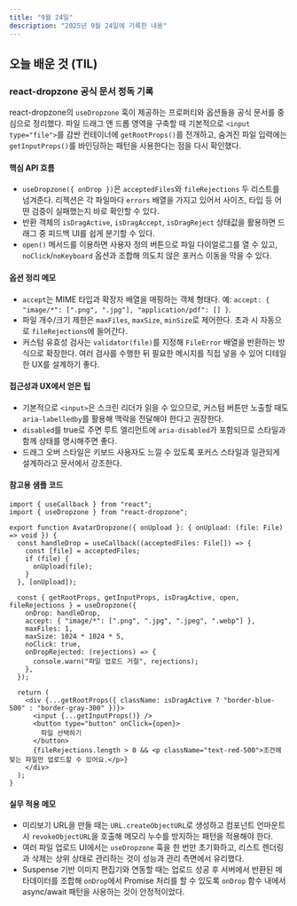 ```yaml
---
title: "9월 24일"
description: "2025년 9월 24일에 기록한 내용"
---
```


## 오늘 배운 것 (TIL)

### react-dropzone 공식 문서 정독 기록

react-dropzone의 `useDropzone` 훅이 제공하는 프로퍼티와 옵션들을 공식 문서를 중심으로 정리했다. 파일 드래그 앤 드롭 영역을 구축할 때 기본적으로 `<input type="file">`를 감싼 컨테이너에 `getRootProps()`를 전개하고, 숨겨진 파일 입력에는 `getInputProps()`를 바인딩하는 패턴을 사용한다는 점을 다시 확인했다.

#### 핵심 API 흐름

- `useDropzone({ onDrop })`은 `acceptedFiles`와 `fileRejections` 두 리스트를 넘겨준다. 리젝션은 각 파일마다 `errors` 배열을 가지고 있어서 사이즈, 타입 등 어떤 검증이 실패했는지 바로 확인할 수 있다.
- 반환 객체의 `isDragActive`, `isDragAccept`, `isDragReject` 상태값을 활용하면 드래그 중 피드백 UI를 쉽게 분기할 수 있다.
- `open()` 메서드를 이용하면 사용자 정의 버튼으로 파일 다이얼로그를 열 수 있고, `noClick`/`noKeyboard` 옵션과 조합해 의도치 않은 포커스 이동을 막을 수 있다.

#### 옵션 정리 메모

- `accept`는 MIME 타입과 확장자 배열을 매핑하는 객체 형태다. 예: `accept: { "image/*": [".png", ".jpg"], "application/pdf": [] }`.
- 파일 개수/크기 제한은 `maxFiles`, `maxSize`, `minSize`로 제어한다. 초과 시 자동으로 `fileRejections`에 들어간다.
- 커스텀 유효성 검사는 `validator(file)`를 지정해 `FileError` 배열을 반환하는 방식으로 확장한다. 여러 검사를 수행한 뒤 필요한 메시지를 직접 넣을 수 있어 디테일한 UX를 설계하기 좋다.

#### 접근성과 UX에서 얻은 팁

- 기본적으로 `<input>`은 스크린 리더가 읽을 수 있으므로, 커스텀 버튼만 노출할 때도 `aria-labelledby`를 활용해 맥락을 전달해야 한다고 권장한다.
- `disabled`를 true로 주면 루트 엘리먼트에 `aria-disabled`가 포함되므로 스타일과 함께 상태를 명시해주면 좋다.
- 드래그 오버 스타일은 키보드 사용자도 느낄 수 있도록 포커스 스타일과 일관되게 설계하라고 문서에서 강조한다.

#### 참고용 샘플 코드

```tsx
import { useCallback } from "react";
import { useDropzone } from "react-dropzone";

export function AvatarDropzone({ onUpload }: { onUpload: (file: File) => void }) {
  const handleDrop = useCallback((acceptedFiles: File[]) => {
    const [file] = acceptedFiles;
    if (file) {
      onUpload(file);
    }
  }, [onUpload]);

  const { getRootProps, getInputProps, isDragActive, open, fileRejections } = useDropzone({
    onDrop: handleDrop,
    accept: { "image/*": [".png", ".jpg", ".jpeg", ".webp"] },
    maxFiles: 1,
    maxSize: 1024 * 1024 * 5,
    noClick: true,
    onDropRejected: (rejections) => {
      console.warn("파일 업로드 거절", rejections);
    },
  });

  return (
    <div {...getRootProps({ className: isDragActive ? "border-blue-500" : "border-gray-300" })}>
      <input {...getInputProps()} />
      <button type="button" onClick={open}>
        파일 선택하기
      </button>
      {fileRejections.length > 0 && <p className="text-red-500">조건에 맞는 파일만 업로드할 수 있어요.</p>}
    </div>
  );
}
```

#### 실무 적용 메모

- 미리보기 URL을 만들 때는 `URL.createObjectURL`로 생성하고 컴포넌트 언마운트 시 `revokeObjectURL`을 호출해 메모리 누수를 방지하는 패턴을 적용해야 한다.
- 여러 파일 업로드 UI에서는 `useDropzone` 훅을 한 번만 초기화하고, 리스트 렌더링과 삭제는 상위 상태로 관리하는 것이 성능과 관리 측면에서 유리했다.
- Suspense 기반 이미지 편집기와 연동할 때는 업로드 성공 후 서버에서 반환된 메타데이터를 조합해 `onDrop`에서 Promise 처리를 할 수 있도록 `onDrop` 함수 내에서 async/await 패턴을 사용하는 것이 안정적이었다.
